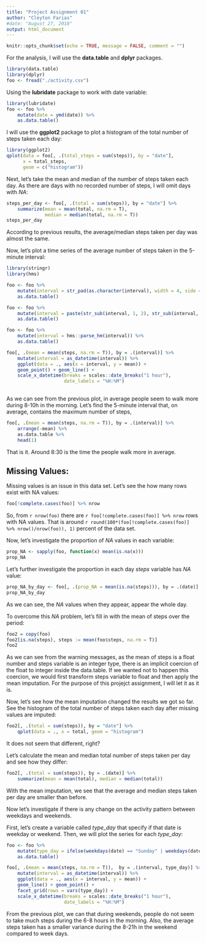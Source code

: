 ```yaml
---
title: "Project Assignment 01"
author: "Cleyton Farias"
#date: "August 27, 2018"
output: html_document
---
```


```r
knitr::opts_chunk$set(echo = TRUE, message = FALSE, comment = "")
```

For the analysis, I will use the **data.table** and **dplyr** packages. 

```r
library(data.table)
library(dplyr)
foo <- fread("./activity.csv")
```

Using the **lubridate** package to work with date variable:

```r
library(lubridate)
foo <- foo %>% 
    mutate(date = ymd(date)) %>% 
    as.data.table()
```


I will use the **ggplot2** package to plot a histogram of the total number of steps
taken each day:

```r
library(ggplot2)
qplot(data = foo[, .(total_steps = sum(steps)), by = "date"], 
      x = total_steps, 
      geom = c("histogram"))
```


Next, let's take the mean and median of the number of steps taken each day. As 
there are days with no recorded number of steps, I will omit days with *NA*:


```r
steps_per_day <- foo[, .(total = sum(steps)), by = "date"] %>% 
    summarize(mean = mean(total, na.rm = T),
              median = median(total, na.rm = T))
steps_per_day
```

According to previous results, the average/median steps taken per day was almost 
the same. 



Now, let's plot a time series of the average number of steps taken  in the 5-minute
interval:

```r
library(stringr)
library(hms)

foo <- foo %>% 
    mutate(interval = str_pad(as.character(interval), width = 4, side = "left", pad = "0")) %>% 
    as.data.table()

foo <- foo %>% 
    mutate(interval = paste(str_sub(interval, 1, 2), str_sub(interval, 3, 4), sep = ":"))%>% 
    as.data.table()

foo <- foo %>% 
    mutate(interval = hms::parse_hm(interval)) %>% 
    as.data.table()

foo[, .(mean = mean(steps, na.rm = T)), by = .(interval)] %>% 
    mutate(interval = as_datetime(interval)) %>% 
    ggplot(data = ., aes(x = interval, y = mean)) + 
    geom_point() + geom_line() + 
    scale_x_datetime(breaks = scales::date_breaks("1 hour"),
                     date_labels = "%H:%M")
                    

```

As we can see from the previous plot, in average people seem to walk more during 
8-10h in the morning. 
Let's find the 5-minute interval that, on average, contains the maximum number of steps,

```r
foo[, .(mean = mean(steps, na.rm = T)), by = .(interval)] %>% 
    arrange(-mean) %>% 
    as.data.table %>% 
    head(1)
```

That is it. Around 8:30 is the time the people walk more in average. 



## Missing Values:

Missing values is an issue in this data set. Let's see the how many rows exist with NA
values:
```r
foo[!complete.cases(foo)] %>% nrow
```

So, from `r nrow(foo)` there are `r foo[!complete.cases(foo)] %>% nrow` rows with NA values. 
That is around `r round(100*(foo[!complete.cases(foo)] %>% nrow()/nrow(foo)), 1)` percent of the 
data set.

Now, let's investigate the proportion of *NA* values in each variable:
```r
prop_NA <- sapply(foo, function(x) mean(is.na(x)))
prop_NA
```


Let's further investigate the proportion in each day *steps* variable has *NA* 
value:

```r
prop_NA_by_day <- foo[, .(prop_NA = mean(is.na(steps))), by = .(date)]
prop_NA_by_day
```

As we can see, the *NA* values when they appear, appear the whole day.  

To overcome this *NA* problem, let's fill in with the mean of steps over the 
period:

```r
foo2 = copy(foo)
foo2[is.na(steps), steps := mean(foo$steps, na.rm = T)]
foo2
```

As we can see from the warning messages, as the mean of steps is a float number and 
steps variable is an integer type, there is an implicit coercion of the float to integer
inside the data.table. If we wanted not to happen this coercion, we would first transform 
steps variable to float and then apply the mean imputation. For the purpose of this 
projejct assignment, I will let it as it is. 

Now, let's see how the mean imputation changed the results we got so far. See the 
histogram of the total number of steps taken each day after missing values are imputed:

```r
foo2[, .(total = sum(steps)), by = "date"] %>% 
    qplot(data = ., x = total, geom = "histogram")
```

It does not seem that different, right?

Let's calculate the mean and median total number of steps taken per day and see
how they differ:

```r
foo2[, .(total = sum(steps)), by = .(date)] %>% 
    summarize(mean = mean(total), median = median(total))
```

With the mean imputation, we see that the average and median steps taken per day are
smaller than before.


Now let's investigate if there is any change on the activity pattern between 
weekdays and weekends.

First, let's create a variable called *type_day* that specify if that date is weekday or
weekend. Then, we will plot the series for each *type_day*:

```r
foo <- foo %>% 
    mutate(type_day = ifelse(weekdays(date) == "Sunday" | weekdays(date) == "Saturday", "weekend", "weekday")) %>% 
    as.data.table()

foo[, .(mean = mean(steps, na.rm = T)),  by = .(interval, type_day)] %>% 
    mutate(interval = as_datetime(interval)) %>% 
    ggplot(data = ., aes(x = interval, y = mean)) +
    geom_line() + geom_point() + 
    facet_grid(rows = vars(type_day)) + 
    scale_x_datetime(breaks = scales::date_breaks("1 hour"),
                     date_labels = "%H:%M")
```

From the previous plot, we can that during weekends, people do not seem to take
much steps during the 6-8 hours in the morning. Also, the average steps taken has 
a smaller variance during the 8-21h in the weekend compared to week days.

    